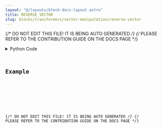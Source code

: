 ```yaml
---
layout: "@/layouts/block-docs-layout.astro"
title: REVERSE_VECTOR
slug: blocks/transformers/vector-manipulation/reverse-vector
---
```


{/* DO NOT EDIT THIS FILE! IT IS BEING AUTO GENERATED */}
{/* PLEASE REFER TO THE CONTRIBUTION GUIDE ON THE DOCS PAGE */}


<PythonDocsDisplay docstring={docstring} />
<details>
<summary>Python Code</summary>



<Code code={pythonCode} lang="py" wrap theme="dracula" />

[Find this Flojoy Block on GitHub](https://github.com/flojoy-ai/blocks/blob/main/blocks/TRANSFORMERS/VECTOR_MANIPULATION/REVERSE_VECTOR/REVERSE_VECTOR.py)

</details>

## Example


<GetHelpWidget />


<AppDisplay app={app} blockName="REVERSE_VECTOR" client:visible />


<Example />

{/* DO NOT EDIT THIS FILE! IT IS BEING AUTO GENERATED */}
{/* PLEASE REFER TO THE CONTRIBUTION GUIDE ON THE DOCS PAGE */}

